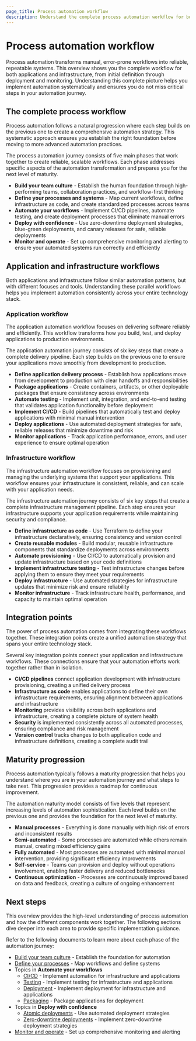 ```yaml
---
page_title: Process automation workflow
description: Understand the complete process automation workflow for both applications and infrastructure, from definition to deployment to monitoring.
---
```


# Process automation workflow

Process automation transforms manual, error-prone workflows into reliable, repeatable systems. This overview shows you the complete workflow for both applications and infrastructure, from initial definition through deployment and monitoring. Understanding this complete picture helps you implement automation systematically and ensures you do not miss critical steps in your automation journey.

## The complete process workflow

Process automation follows a natural progression where each step builds on the previous one to create a comprehensive automation strategy. This systematic approach ensures you establish the right foundation before moving to more advanced automation practices.

The process automation journey consists of five main phases that work together to create reliable, scalable workflows. Each phase addresses specific aspects of the automation transformation and prepares you for the next level of maturity.

- **Build your team culture** - Establish the human foundation through high-performing teams, collaboration practices, and workflow-first thinking
- **Define your processes and systems** - Map current workflows, define infrastructure as code, and create standardized processes across teams
- **Automate your workflows** - Implement CI/CD pipelines, automate testing, and create deployment processes that eliminate manual errors
- **Deploy with confidence** - Use zero-downtime deployment strategies, blue-green deployments, and canary releases for safe, reliable deployments
- **Monitor and operate** - Set up comprehensive monitoring and alerting to ensure your automated systems run correctly and efficiently

## Application and infrastructure workflows

Both applications and infrastructure follow similar automation patterns, but with different focuses and tools. Understanding these parallel workflows helps you implement automation consistently across your entire technology stack.

### Application workflow

The application automation workflow focuses on delivering software reliably and efficiently. This workflow transforms how you build, test, and deploy applications to production environments.

The application automation journey consists of six key steps that create a complete delivery pipeline. Each step builds on the previous one to ensure your applications move smoothly from development to production.

- **Define application delivery process** - Establish how applications move from development to production with clear handoffs and responsibilities
- **Package applications** - Create containers, artifacts, or other deployable packages that ensure consistency across environments
- **Automate testing** - Implement unit, integration, and end-to-end testing that validates application functionality before deployment
- **Implement CI/CD** - Build pipelines that automatically test and deploy applications with minimal manual intervention
- **Deploy applications** - Use automated deployment strategies for safe, reliable releases that minimize downtime and risk
- **Monitor applications** - Track application performance, errors, and user experience to ensure optimal operation

### Infrastructure workflow

The infrastructure automation workflow focuses on provisioning and managing the underlying systems that support your applications. This workflow ensures your infrastructure is consistent, reliable, and can scale with your application needs.

The infrastructure automation journey consists of six key steps that create a complete infrastructure management pipeline. Each step ensures your infrastructure supports your application requirements while maintaining security and compliance.

- **Define infrastructure as code** - Use Terraform to define your infrastructure declaratively, ensuring consistency and version control
- **Create reusable modules** - Build modular, reusable infrastructure components that standardize deployments across environments
- **Automate provisioning** - Use CI/CD to automatically provision and update infrastructure based on your code definitions
- **Implement infrastructure testing** - Test infrastructure changes before applying them to ensure they meet your requirements
- **Deploy infrastructure** - Use automated strategies for infrastructure updates that minimize risk and ensure reliability
- **Monitor infrastructure** - Track infrastructure health, performance, and capacity to maintain optimal operation

## Integration points

The power of process automation comes from integrating these workflows together. These integration points create a unified automation strategy that spans your entire technology stack.

Several key integration points connect your application and infrastructure workflows. These connections ensure that your automation efforts work together rather than in isolation.

- **CI/CD pipelines** connect application development with infrastructure provisioning, creating a unified delivery process
- **Infrastructure as code** enables applications to define their own infrastructure requirements, ensuring alignment between applications and infrastructure
- **Monitoring** provides visibility across both applications and infrastructure, creating a complete picture of system health
- **Security** is implemented consistently across all automated processes, ensuring compliance and risk management
- **Version control** tracks changes to both application code and infrastructure definitions, creating a complete audit trail

## Maturity progression

Process automation typically follows a maturity progression that helps you understand where you are in your automation journey and what steps to take next. This progression provides a roadmap for continuous improvement.

The automation maturity model consists of five levels that represent increasing levels of automation sophistication. Each level builds on the previous one and provides the foundation for the next level of maturity.

- **Manual processes** - Everything is done manually with high risk of errors and inconsistent results
- **Semi-automated** - Some processes are automated while others remain manual, creating mixed efficiency gains
- **Fully automated** - Most processes are automated with minimal manual intervention, providing significant efficiency improvements
- **Self-service** - Teams can provision and deploy without operations involvement, enabling faster delivery and reduced bottlenecks
- **Continuous optimization** - Processes are continuously improved based on data and feedback, creating a culture of ongoing enhancement

## Next steps

This overview provides the high-level understanding of process automation and how the different components work together. The following sections dive deeper into each area to provide specific implementation guidance.

Refer to the following documents to learn more about each phase of the automation journey:

- [Build your team culture](/well-architected-framework/define-and-automate-processes/build-culture/create-high-performing-teams) - Establish the foundation for automation
- [Define your processes](/well-architected-framework/define-and-automate-processes/define/workflows) - Map workflows and define systems
- Topics in **Automate your workflows**
  - [CI/CD](/well-architected-framework/define-and-automate-processes/automate/cicd) - Implement automation for infrastructure and applications
  - [Testing](/well-architected-framework/define-and-automate-processes/automate/testing) - Implement testing for infrastructure and applications
  - [Deployment](/well-architected-framework/define-and-automate-processes/automate/deployment) - Implement deployment for infrastructure and applications
  - [Packaging](/well-architected-framework/define-and-automate-processes/automate/packaging) - Package applications for deployment
- Topics in **Deploy with confidence**
  - [Atomic deployments](/well-architected-framework/define-and-automate-processes/deploy/atomic-deployments) - Use automated deployment strategies
  - [Zero-downtime deployments](/well-architected-framework/define-and-automate-processes/deploy/zero-downtime-deployments) - Implement zero-downtime deployment strategies
- [Monitor and operate](/well-architected-framework/define-and-automate-processes/monitor/setup-monitoring-agents) - Set up comprehensive monitoring and alerting 